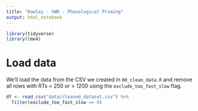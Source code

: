 ```yaml
---
title: "Rowley - VWR - Phonological Priming"
output: html_notebook
---
```


```r
library(tidyverse)
library(lme4)
```


# Load data 
We'll load the data from the CSV we created in `00_clean_data.R` and remove all rows with RTs < 250 or > 1200 using the `exclude_too_fast_slow` flag.

```r
df <- read_csv("data/cleaned_dataset.csv") %>%
  filter(exclude_too_fast_slow == 0)
```
